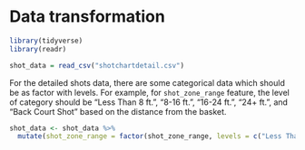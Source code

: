 # Data transformation

```r
library(tidyverse)
library(readr)
```


```r
shot_data = read_csv("shotchartdetail.csv")
```

For the detailed shots data, there are some categorical data which should be as factor with levels. For example, for `shot_zone_range` feature, the level of category should be "Less Than 8 ft.", "8-16 ft.", "16-24 ft.", "24+ ft.", and "Back Court Shot" based on the distance from the basket.

```r
shot_data <- shot_data %>%
  mutate(shot_zone_range = factor(shot_zone_range, levels = c("Less Than 8 ft.", "8-16 ft.", "16-24 ft.","24+ ft.","Back Court Shot"))) 
```
